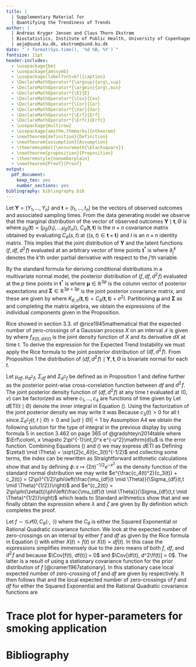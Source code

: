 ```yaml
---
title: |
  | Supplementary Material for 
  | Quantifying the Trendiness of Trends
author: | 
  | Andreas Kryger Jensen and Claus Thorn Ekstrøm
  | Biostatistics, Institute of Public Health, University of Copenhagen
  | aeje@sund.ku.dk, ekstrom@sund.ku.dk
date: "`r format(Sys.time(), '%d %B, %Y')`"
fontsize: 11pt  
header-includes:
  - \usepackage{bm}
  - \usepackage{amssymb}
  - \usepackage[labelfont=bf]{caption}
  - \DeclareMathOperator*{\argsup}{arg\,sup}  
  - \DeclareMathOperator*{\argmin}{arg\,min}  
  - \DeclareMathOperator*{\E}{E}
  - \DeclareMathOperator*{\Cov}{Cov}
  - \DeclareMathOperator*{\Cor}{Cor}
  - \DeclareMathOperator*{\Var}{Var}
  - \DeclareMathOperator*{\Erf}{Erf}
  - \DeclareMathOperator*{\Erfc}{Erfc}
  - \usepackage{multirow}
  - \usepackage[amsthm,thmmarks]{ntheorem}
  - \newtheorem{definition}{Definition}
  - \newtheorem{assumption}{Assumption}
  - \theoremsymbol{\ensuremath{\blacksquare}}
  - \newtheorem{proposition}{Proposition}
  - \theoremstyle{nonumberplain}
  - \newtheorem{Proof}{Proof}
output:
  pdf_document: 
    keep_tex: yes
    number_sections: yes
bibliography: bibliography.bib
---
```


\appendix

\section{Proof of Proposition 1}\label{sec:appendix1}
Let $\mathbf{Y} = (Y_1, \ldots, Y_n)$ and $\mathbf{t} = (t_1, \ldots, t_n)$ be the vectors of observed outcomes and associated sampling times. From the data generating model we observe that the marginal distribution of the vector of observed outcomes $\mathbf{Y} \mid \mathbf{t}, \Theta$ is
\begin{align*}
P(\mathbf{Y} \mid \mathbf{t}, \Theta) &= \int P(\mathbf{Y} \mid f(\mathbf{t}), \mathbf{t}, \Theta)dP(f(\mathbf{t}) \mid \mathbf{t}, \Theta)\\
  &= N(\mu_\beta(\mathbf{t}), C_\theta(\mathbf{t}, \mathbf{t}) + \sigma^2 I)
\end{align*}
where $\mu_\beta(\mathbf{t}) = (\mu_\beta(t_1), \ldots \mu_\beta(t_n))$, $C_\theta(\mathbf{t}, \mathbf{t})$ is the $n \times n$ covariance matrix obtained by evaluating $C_\theta(s,t)$ at $\{(s,t) \in \mathbf{t} \times \mathbf{t}\}$ and $I$ is an $n \times n$ identity matrix. This implies that the joint distribution of $\mathbf{Y}$ and the latent functions $(f, df, d^2\!f)$ evaluated at an arbitrary vector of time points $\mathbf{t}^\ast$ is
\begin{align*}
  \begin{bmatrix}f(\mathbf{t}^\ast)\\ df(\mathbf{t}^\ast)\\ d^2\!f(\mathbf{t}^\ast)\\ \mathbf{Y}\end{bmatrix} \mid \mathbf{t}, \Theta \sim N\left(\begin{bmatrix}\mu_\beta(\mathbf{t}^\ast)\\ d\mu_\beta(\mathbf{t}^\ast)\\ d^2\mu_\beta(\mathbf{t}^\ast)\\ \mu_\beta(\mathbf{t})\end{bmatrix}, \begin{bmatrix}C_\theta(\mathbf{t}^\ast,\mathbf{t}^\ast) & \partial_2 C_\theta(\mathbf{t}^\ast, \mathbf{t}^\ast) & \partial_2^2 C_\theta(\mathbf{t}^\ast, \mathbf{t}^\ast) & C_\theta(\mathbf{t}^\ast, \mathbf{t})\\ \partial_1 C_\theta(\mathbf{t}^\ast, \mathbf{t}^\ast) &  \partial_1 \partial_2 C_\theta(\mathbf{t}^\ast, \mathbf{t}^\ast) & \partial_1 \partial_2^2 C_\theta(\mathbf{t}^\ast, \mathbf{t}^\ast) & \partial_1 C_\theta(\mathbf{t}^\ast, \mathbf{t})\\ \partial_1^2 C_\theta(\mathbf{t}^\ast, \mathbf{t}^\ast) & \partial_1^2\partial_2 C_\theta(\mathbf{t}^\ast, \mathbf{t}^\ast) & \partial_1^2\partial_2^2 C_\theta(\mathbf{t}^\ast, \mathbf{t}^\ast) & \partial_1^2 C_\theta(\mathbf{t}^\ast, \mathbf{t})\\ C_\theta(\mathbf{t}, \mathbf{t}^\ast) & \partial_2 C_\theta(\mathbf{t}, \mathbf{t}^\ast) & \partial_2^2 C_\theta(\mathbf{t}, \mathbf{t}^\ast)  & C_\theta(\mathbf{t}, \mathbf{t}) + \sigma^2 I\end{bmatrix}\right)
\end{align*}
where $\partial_j^k$ denotes the $k$'th order partial derivative with respect to the $j$'th variable.

By the standard formula for deriving conditional distributions in a multivariate normal model, the posterior distribution of $(f, df, d^2\!f)$ evaluated at the $p$ time points in $\mathbf{t}^\ast$ is
\begin{align*}
\begin{bmatrix}f(\mathbf{t}^\ast)\\ df(\mathbf{t}^\ast)\\ d^2\!f(\mathbf{t}^\ast)\end{bmatrix} \mid \mathbf{Y}, \mathbf{t}, \Theta \sim N\left(\bm{\mu}, \bm{\Sigma}\right)
\end{align*}
where $\bm{\mu} \in \mathbb{R}^{3p}$ is the column vector of posterior expectations and $\bm{\Sigma} \in \mathbb{R}^{3p \times 3p}$ is the joint posterior covariance matrix, and these are given by
\begin{align*}
  \bm{\mu} &= \begin{bmatrix}\mu_\beta(\mathbf{t}^\ast)\\ d\mu_\beta(\mathbf{t}^\ast)\\ d^2\mu_\beta(\mathbf{t}^\ast)\end{bmatrix} + \begin{bmatrix}C_\theta(\mathbf{t}^\ast, \mathbf{t})\\ \partial_1 C_\theta(\mathbf{t}^\ast, \mathbf{t})\\ \partial_1^2 C_\theta(\mathbf{t}^\ast, \mathbf{t})\end{bmatrix}K_{\theta,\sigma}(\mathbf{t}, \mathbf{t})^{-1} (\mathbf{Y} - \mu_\beta(\mathbf{t}))\\
  \bm{\Sigma} &= \begin{bmatrix}C_\theta(\mathbf{t}^\ast, \mathbf{t}^\ast) & \partial_2 C_\theta(\mathbf{t}^\ast, \mathbf{t}^\ast) & \partial_2^2 C_\theta(\mathbf{t}^\ast, \mathbf{t}^\ast)\\ \partial_1 C_\theta(\mathbf{t}^\ast, \mathbf{t}^\ast) & \partial_1 \partial_2 C_\theta(\mathbf{t}^\ast,\mathbf{t}^\ast) & \partial_1 \partial_2^2 C_\theta(\mathbf{t}^\ast, \mathbf{t}^\ast)\\ \partial_1^2 C_\theta(\mathbf{t}^\ast, \mathbf{t}^\ast) & \partial_1^2 \partial_2 C_\theta(\mathbf{t}^\ast, \mathbf{t}^\ast) & \partial_1^2 \partial_2^2 C_\theta(\mathbf{t}^\ast,\mathbf{t}^\ast)\end{bmatrix} - \begin{bmatrix}C_\theta(\mathbf{t}^\ast, \mathbf{t})\\\partial_1 C_\theta(\mathbf{t}^\ast, \mathbf{t})\\ \partial_1^2 C_\theta(\mathbf{t}^\ast, \mathbf{t})\end{bmatrix}K_{\theta,\sigma}(\mathbf{t}, \mathbf{t})^{-1}\begin{bmatrix}C_\theta(\mathbf{t}, \mathbf{t}^\ast)\\\partial_2 C_\theta(\mathbf{t}, \mathbf{t}^\ast)\\ \partial_2^2 C_\theta(\mathbf{t}, \mathbf{t}^\ast)\end{bmatrix}^T
\end{align*}
where $K_{\theta,\sigma}(\mathbf{t}, \mathbf{t}) = C_\theta(\mathbf{t}, \mathbf{t}) + \sigma^2 I$. Partitioning $\bm{\mu}$ and $\bm{\Sigma}$ as 
\begin{align*}
  \bm{\mu} = \begin{bmatrix}\mu_f(\mathbf{t}^\ast \mid \Theta)\\ \mu_{df}(\mathbf{t}^\ast \mid \Theta)\\ \mu_{d^2\!f}(\mathbf{t}^\ast \mid \Theta)\end{bmatrix}, \quad \bm{\Sigma} = \begin{bmatrix}\Sigma_{f}(\mathbf{t}^\ast,\mathbf{t}^\ast \mid \Theta) & \Sigma_{f,df}(\mathbf{t}^\ast,\mathbf{t}^\ast \mid \Theta) & \Sigma_{f,d^2\!f}(\mathbf{t}^\ast,\mathbf{t}^\ast \mid \Theta)\\ \Sigma_{f,df}(\mathbf{t}^\ast,\mathbf{t}^\ast \mid \Theta) & \Sigma_{df}(\mathbf{t}^\ast,\mathbf{t}^\ast \mid \Theta) & \Sigma_{df,d^2\!f}(\mathbf{t}^\ast,\mathbf{t}^\ast \mid \Theta)\\ \Sigma_{d^2\!f,f}(\mathbf{t}^\ast,\mathbf{t}^\ast \mid \Theta) & \Sigma_{d^2\!f,df}(\mathbf{t}^\ast,\mathbf{t}^\ast \mid \Theta) & \Sigma_{d^2\!f}(\mathbf{t}^\ast,\mathbf{t}^\ast \mid \Theta)\end{bmatrix}
\end{align*}
and completing the matrix algebra, we obtain the expressions of the individual components given in the Proposition.


\section{Proof of Proposition 3}\label{sec:appendix2}
Rice showed in section 3.3. of @rice1945mathematical that the expected number of zero-crossings of a Gaussian process $X$ on an interval $\mathcal{I}$ is given by
\begin{align}
\int_{\mathcal{I}} \int_{-\infty}^\infty |v|f_{X(t), dX(t)}(0, v)\mathrm{d}v\mathrm{d}t\label{eq:rice}
\end{align}
where $f_{X(t), dX(t)}$ is the joint density function of $X$ and its derivative $dX$ at time $t$. To derive the expression for the Expected Trend Instability  we must apply the Rice formula to the joint posterior distribution of $(df, d^2\!f)$. From Proposition 1 the distribution of $(df, d^2\!f) \mid \mathbf{Y}, \mathbf{t}, \Theta$ is bivariate normal for each $t$. 

Let $\mu_{df}$, $\mu_{d^2\!f}$, $\Sigma_{df}$ and $\Sigma_{d^2\!f}$ be defined as in Proposition 1 and define further
\begin{align*}
  \omega(t \mid \Theta) = \frac{\Sigma_{df, d^2\!f}(t,t \mid \Theta)}{\Sigma_{df}(t,t \mid \Theta)^{1/2}\Sigma_{d^2\!f}(t,t \mid \Theta)^{1/2}}
\end{align*}
as the posterior point-wise cross-correlation function between $df$ and $d^2\!f$. The joint posterior density function of $(df, d^2\!f)$ at any time $t$ evaluated at $(0, v)$ can be factorized as
\begin{align*}
f_{df(t), d^2\!f(t)}(0, v) = c_1(t) e^{c_2(t)} e^{-c_3(t) v^2 - 2c_4(t) v}
\end{align*}
where $c_1, \ldots, c_4$ are functions of time given by
\begin{align*}
 c_1(t) &= (2\pi)^{-1} \Sigma_{df}(t,t \mid \Theta)^{-1/2}\Sigma_{d^2\!f}(t,t \mid \Theta)^{-1/2} (1-\omega(t \mid \Theta)^2)^{-1/2}\\
 c_2(t) &= \frac{\mu_{df}(t \mid \Theta)^2}{2\Sigma_{df}(t,t \mid \Theta)(\omega(t \mid \Theta)^2 - 1)} + \frac{\mu_{d^2\!f}(t \mid \Theta)^2}{2\Sigma_{d^2\!f}(t,t \mid \Theta)(\omega(t \mid \Theta)^2 - 1)}\\
        &- \frac{\mu_{df}(t \mid \Theta)\mu_{d^2\!f}(t \mid \Theta)\omega(t \mid \Theta)}{\Sigma_{df}(t,t \mid \Theta)^{1/2}\Sigma_{d^2\!f}(t,t \mid \Theta)^{1/2}(\omega(t \mid \Theta)^2 - 1)}\\
 c_3(t) &= -\frac{1}{2}\Sigma_{d^2\!f}(t,t \mid \Theta)^{-1}(\omega(t \mid \Theta)^2-1)^{-1}\\
 c_4(t) &= -\frac{\mu_{df}(t \mid \Theta) \Sigma_{d^2\!f}(t,t \mid \Theta)^{1/2} \omega(t \mid \Theta) - \mu_{d^2\!f}(t \mid \Theta) \Sigma_{df}(t,t \mid \Theta)^{1/2}}{2\Sigma_{d^2\!f}(t,t \mid \Theta)(\omega(t \mid \Theta)^2-1)\Sigma_{df}(t,t \mid \Theta)^{1/2}}
\end{align*}
Let $d\mathrm{ETI}(t \mid \Theta)$ denote the inner integral in Equation (\ref{eq:rice}). Using the factorization of the joint posterior density we may write it was
\begin{align}
\begin{split}
d\mathrm{ETI}(t \mid \Theta) &= \int_{-\infty}^\infty |v| f_{df(t), d^2\!f(t)}(0, v)\mathrm{d}v\\
 &= c_1(t) e^{c_2(t)}\int_{-\infty}^\infty |v| e^{-c_3(t) v^2 - 2c_4(t) v}\mathrm{d}v\\
 &= c_1(t) e^{c_2(t)}\left(\int_0^\infty v e^{-c_3(t) v^2 + 2c_4(t) v}\mathrm{d}v + \int_0^\infty v e^{-c_3(t) v^2 - 2c_4(t) v}\mathrm{d}v\right)
\end{split}
\label{dETIintegral1}
\end{align}
Because $c_3(t) > 0$ for all t since $\Sigma_{d^2\!f}(t,t \mid \Theta) > 0$ and $|\omega(t \mid \Theta)| < 1$ by Assumption A4 we obtain the following solution for the type of integral in the previous display by using formula 5 in section 3.462 on page 365 of @gradshteyn2014table 
\begin{align}
\int_{0}^\infty v e^{-c_3(t) v^2 \pm 2c_4(t) v}\mathrm{d}v = \frac{1}{2c_3(t)} \pm \frac{c_4(t)}{2c_3(t)}\frac{\pi^{1/2}}{c_3(t)^{1/2}}e^{\frac{c_4(t)^2}{c_3(t)}}\left(1 \pm \Erf\left(\frac{c_4(t)}{\sqrt{c_3(t)}}\right)\right)\label{dETIintegral2}
\end{align}
where $\Erf\colon\, x \mapsto 2\pi^{-1}\int_0^x e^{-u^2}\mathrm{d}u$ is the error function. Combining Equations (\ref{dETIintegral1}) and (\ref{dETIintegral2}) we may express $d\mathrm{ETI}$ as
\begin{align*}
d\mathrm{ETI}(t \mid \Theta) &= c_1(t) e^{c_2(t)}\left(\frac{1}{c_3(t)} + \frac{c_4(t)}{c_3(t)}\frac{\pi^{1/2}}{c_3(t)^{1/2}}e^{\frac{c_4(t)^2}{c_3(t)}}\Erf\left(\frac{c_4(t)}{\sqrt{c_3(t)}}\right)\right)
\end{align*}
Defining $\zeta(t \mid \Theta) = \sqrt{2}c_4(t)c_3(t)^{-1/2}$ and collecting some terms, the index can be rewritten as
\begin{align*}
d\mathrm{ETI}(t \mid \Theta) &= \frac{c_1(t)}{c_3(t)}\left(e^{c_2(t)} + \frac{\pi^{1/2}}{2^{1/2}} e^{\frac{c_4(t)^2}{c_3(t)} + c_2(t)} \zeta(t) \Erf\left(\frac{\zeta(t \mid \Theta)}{2^{1/2}}\right)\right)
\end{align*}
Straightforward arithmetic calculations show that
\begin{align*}
  \frac{c_4(t)^2}{c_3(t)} + c_2(t) = -\frac{\mu_{df}(t \mid \Theta)^2}{2\Sigma_{df}(t,t \mid \Theta)}, \quad c_2(t) = - \frac{1}{2}\left(\zeta(t \mid \Theta)^2 + \frac{\mu_{df}(t \mid \Theta)^2}{\Sigma_{df}(t,t \mid \Theta)}\right)
\end{align*}
and by defining $\phi\colon\, x \mapsto (2\pi)^{-1/2}e^{-x^2}$ as the density function of the standard normal distribution we may write $e^{\frac{c_4(t)^2}{c_3(t)} + c_2(t)} = (2\pi)^{1/2}\phi\left(\frac{\mu_{df}(t \mid \Theta)}{\Sigma_{df}(t,t \mid \Theta)^{1/2}}\right)$ and $e^{c_2(t)} = 2\pi\phi(\zeta(t))\phi\left(\frac{\mu_{df}(t \mid \Theta)}{\Sigma_{df}(t,t \mid \Theta)^{1/2}}\right)$ which leads to
\begin{align*}
d\mathrm{ETI}(t \mid \Theta) = \frac{c_1(t)}{c_3(t)}\pi\phi\left(\frac{\mu_{df}(t \mid \Theta)}{\Sigma_{df}(t,t \mid \Theta)^{1/2}}\right)\left(2\phi(\zeta(t \mid \Theta)) + \zeta(t \mid \Theta)\Erf\left(\frac{\zeta(t\mid \Theta)}{2^{1/2}}\right)\right)
\end{align*}
Standard arithmetics show that
\begin{align*}
\frac{c_1(t)}{c_3(t)} =  \frac{1}{\pi}\frac{\Sigma_{d^2\!f}(t,t \mid \Theta)^{1/2}}{\Sigma_{df}(t,t \mid \Theta)^{1/2}}\left(1-\omega(t \mid \Theta)^2\right)^{1/2}
\end{align*}
and we finally obtain the expression
\begin{align*}
d\mathrm{ETI}(t \mid \Theta) = \lambda(t \mid \Theta)\phi\left(\frac{\mu_{df}(t \mid \Theta)}{\Sigma_{df}(t,t \mid \Theta)^{1/2}}\right)\left(2\phi(\zeta(t \mid \Theta)) + \zeta(t \mid \Theta)\Erf\left(\frac{\zeta(t \mid \Theta)}{2^{1/2}}\right)\right)
\end{align*}
where $\lambda$ and $\zeta$ are given by
\begin{align*}
\lambda(t \mid \Theta) &= \frac{\Sigma_{d^2\!f}(t,t \mid \Theta)^{1/2}}{\Sigma_{df}(t,t \mid \Theta)^{1/2}}\left(1-\omega(t \mid \Theta)^2\right)^{1/2}\\
  \zeta(t \mid \Theta) &= \frac{\mu_{df}(t \mid \Theta)\Sigma_{d^2\!f}(t,t \mid \Theta)^{1/2}\omega(t)\Sigma_{df}(t,t \mid \Theta)^{-1/2} - \mu_{d^2\!f}(t \mid \Theta)}{\Sigma_{d^2\!f}(t,t \mid \Theta)^{1/2}\left(1 - \omega(t \mid \Theta)^2\right)^{1/2}}
\end{align*}
By definition
\begin{align*}
  \mathrm{ETI}(\mathcal{I} \mid \Theta) = \int_{\mathcal{I}} d\mathrm{ETI}(t \mid \Theta)\mathrm{d}t
\end{align*}
which completes the proof.

\section{Zero-crossings of $f$ and $df$ in the zero-mean stationary case}\label{sec:appendix3}
Let $f \sim \mathcal{GP}\left(0, C_\theta(\cdot, \cdot)\right)$ where the $C_\theta$ is either the Squared Exponential or Rational Quadratic covariance function. We look at the expected number of zero-crossings on an interval by either $f$ and $df$ as given by the Rice formula in Equation (\ref{eq:rice}) with either $X(t) = f(t)$ or $X(t) = df(t)$. In this case the expressions simplifies immensely due to the zero means of both $f$, $df$, and $d^2\!f$ and because $\Cov[f(t), df(t)] = 0$ and $\Cov[df(t), d^2\!f(t)] = 0$. The latter is a result of using a stationary covariance function for the prior distribution of $f$ [@cramer1967stationary]. In this stationary case local expected number of zero-crossing of $f$ and $df$ are given by
\begin{align*}
  \frac{\partial_1 \partial_2 C_\theta(s,t)\Bigr|_{\substack{s=t}}^{1/2}}{\pi C_\theta(t,t)^{1/2}} \quad \text{and} \quad   \frac{\partial_1^2 \partial_2^2 C_\theta(s,t)\Bigr|_{\substack{s=t}}^{1/2}}{\pi \partial_1 \partial_2 C_\theta(s,t)\Bigr|_{\substack{s=t}}^{1/2}}
\end{align*}
respectively. It then follows that
\begin{alignat*}{3}
 C_\theta^\text{SE}(t,t) &= \sigma^2, &\quad \partial_1\partial_2 C_\theta^\text{SE}(s,t)\Bigr|_{\substack{s=t}} &= \frac{\sigma^2}{\rho^2}, &\quad \partial_1^2\partial_2^2 C_\theta^\text{SE}(s,t)\Bigr|_{\substack{s=t}} &= \frac{3\sigma^2}{\rho^4}\\	
 C_\theta^\text{RQ}(t,t) &= \sigma^2, & \partial_1\partial_2 C_\theta^\text{RQ}(s,t)\Bigr|_{\substack{s=t}} &= \frac{\sigma^2}{\rho^2}, & \partial_1^2\partial_2^2 C_\theta^\text{RQ}(s,t)\Bigr|_{\substack{s=t}} &= \frac{2\sigma^2 (1+\nu)}{\nu \rho^4}
\end{alignat*}
and the local expected number of zero-crossings of $f$ and $df$ for either the Squared Exponential and the Rational Quadratic covariance functions are
\begin{alignat*}{2}
 \frac{\partial_1 \partial_2 C_\theta^\text{SE}(s,t)\Bigr|_{\substack{s=t}}^{1/2}}{\pi C_\theta^\text{SE}(t,t)^{1/2}} &= \frac{1}{\pi\rho}, &\qquad \frac{\partial_1^2 \partial_2^2 C_\theta^\text{SE}(s,t)\Bigr|_{\substack{s=t}}^{1/2}}{\pi \partial_1 \partial_2 C_\theta^\text{SE}(s,t)\Bigr|_{\substack{s=t}}^{1/2}} &= \frac{3^{1/2}}{\pi\rho}\\	
 \frac{\partial_1 \partial_2 C_\theta^\text{RQ}(s,t)\Bigr|_{\substack{s=t}}^{1/2}}{\pi C_\theta^\text{RQ}(t,t)^{1/2}} &= \frac{1}{\pi\rho}, & \frac{\partial_1^2 \partial_2^2 C_\theta^\text{RQ}(s,t)\Bigr|_{\substack{s=t}}^{1/2}}{\pi \partial_1 \partial_2 C_\theta^\text{RQ}(s,t)\Bigr|_{\substack{s=t}}^{1/2}} &= \frac{3^{1/2}}{\pi\rho}\left(1 + v^{-1}\right)^{1/2}
\end{alignat*}

\newpage

# Trace plot for hyper-parameters for smoking application
\includegraphics{../figures/smoking_traceplot.pdf}


# Bibliography

